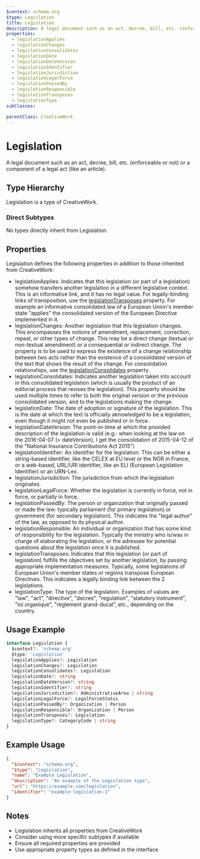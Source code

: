 ```yaml
---
$context: schema.org
$type: Legislation
title: Legislation
description: A legal document such as an act, decree, bill, etc. (enforceable or not) or a component of a legal act (like an article).
properties:
  - legislationApplies
  - legislationChanges
  - legislationConsolidates
  - legislationDate
  - legislationDateVersion
  - legislationIdentifier
  - legislationJurisdiction
  - legislationLegalForce
  - legislationPassedBy
  - legislationResponsible
  - legislationTransposes
  - legislationType
subClasses:

parentClass: CreativeWork
---
```


# Legislation

A legal document such as an act, decree, bill, etc. (enforceable or not) or a component of a legal act (like an article).

## Type Hierarchy

Legislation is a type of CreativeWork.

### Direct Subtypes

No types directly inherit from Legislation.

## Properties

Legislation defines the following properties in addition to those inherited from CreativeWork:

- legislationApplies: Indicates that this legislation (or part of a legislation) somehow transfers another legislation in a different legislative context. This is an informative link, and it has no legal value. For legally-binding links of transposition, use the <a href="/legislationTransposes">legislationTransposes</a> property. For example an informative consolidated law of a European Union's member state "applies" the consolidated version of the European Directive implemented in it.
- legislationChanges: Another legislation that this legislation changes. This encompasses the notions of amendment, replacement, correction, repeal, or other types of change. This may be a direct change (textual or non-textual amendment) or a consequential or indirect change. The property is to be used to express the existence of a change relationship between two acts rather than the existence of a consolidated version of the text that shows the result of the change. For consolidation relationships, use the <a href="/legislationConsolidates">legislationConsolidates</a> property.
- legislationConsolidates: Indicates another legislation taken into account in this consolidated legislation (which is usually the product of an editorial process that revises the legislation). This property should be used multiple times to refer to both the original version or the previous consolidated version, and to the legislations making the change.
- legislationDate: The date of adoption or signature of the legislation. This is the date at which the text is officially aknowledged to be a legislation, even though it might not even be published or in force.
- legislationDateVersion: The point-in-time at which the provided description of the legislation is valid (e.g.: when looking at the law on the 2016-04-07 (= dateVersion), I get the consolidation of 2015-04-12 of the "National Insurance Contributions Act 2015")
- legislationIdentifier: An identifier for the legislation. This can be either a string-based identifier, like the CELEX at EU level or the NOR in France, or a web-based, URL/URI identifier, like an ELI (European Legislation Identifier) or an URN-Lex.
- legislationJurisdiction: The jurisdiction from which the legislation originates.
- legislationLegalForce: Whether the legislation is currently in force, not in force, or partially in force.
- legislationPassedBy: The person or organization that originally passed or made the law: typically parliament (for primary legislation) or government (for secondary legislation). This indicates the "legal author" of the law, as opposed to its physical author.
- legislationResponsible: An individual or organization that has some kind of responsibility for the legislation. Typically the ministry who is/was in charge of elaborating the legislation, or the adressee for potential questions about the legislation once it is published.
- legislationTransposes: Indicates that this legislation (or part of legislation) fulfills the objectives set by another legislation, by passing appropriate implementation measures. Typically, some legislations of European Union's member states or regions transpose European Directives. This indicates a legally binding link between the 2 legislations.
- legislationType: The type of the legislation. Examples of values are "law", "act", "directive", "decree", "regulation", "statutory instrument", "loi organique", "règlement grand-ducal", etc., depending on the country.

## Usage Example

```typescript
interface Legislation {
  $context?: 'schema.org'
  $type: 'Legislation'
  legislationApplies?: Legislation
  legislationChanges?: Legislation
  legislationConsolidates?: Legislation
  legislationDate?: string
  legislationDateVersion?: string
  legislationIdentifier?: string
  legislationJurisdiction?: AdministrativeArea | string
  legislationLegalForce?: LegalForceStatus
  legislationPassedBy?: Organization | Person
  legislationResponsible?: Organization | Person
  legislationTransposes?: Legislation
  legislationType?: CategoryCode | string
}
```

## Example Usage

```json
{
  "$context": "schema.org",
  "$type": "Legislation",
  "name": "Example Legislation",
  "description": "An example of the Legislation type",
  "url": "https://example.com/legislation",
  "identifier": "example-legislation-1"
}
```

## Notes

- Legislation inherits all properties from CreativeWork
- Consider using more specific subtypes if available
- Ensure all required properties are provided
- Use appropriate property types as defined in the interface
